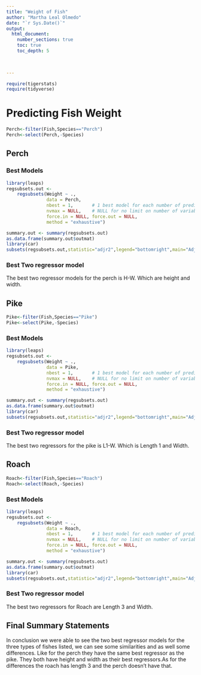 ```yaml
---
title: "Weight of Fish"
author: "Martha Leal Olmedo"
date: "`r Sys.Date()`"  
output: 
  html_document:
    number_sections: true
    toc: true
    toc_depth: 5

 
    
---
```



```r
require(tigerstats)
require(tidyverse)
```

# Predicting Fish Weight

```r
Perch<-filter(Fish,Species=="Perch")
Perch<-select(Perch,-Species)
```


## Perch

### Best Models
```r
library(leaps)
regsubsets.out <-
    regsubsets(Weight ~ .,
               data = Perch,
               nbest = 1,       # 1 best model for each number of predictors
               nvmax = NULL,    # NULL for no limit on number of variables
               force.in = NULL, force.out = NULL,
               method = "exhaustive")

summary.out <- summary(regsubsets.out)
as.data.frame(summary.out$outmat)
library(car)
subsets(regsubsets.out,statistic="adjr2",legend="bottomright",main="Adjusted R^2")
```

### Best Two regressor model

The best two regressor models for the perch is H-W. Which are height and width.

## Pike
```r
Pike<-filter(Fish,Species=="Pike")
Pike<-select(Pike,-Species)
```


### Best Models
```r
library(leaps)
regsubsets.out <-
    regsubsets(Weight ~ .,
               data = Pike,
               nbest = 1,       # 1 best model for each number of predictors
               nvmax = NULL,    # NULL for no limit on number of variables
               force.in = NULL, force.out = NULL,
               method = "exhaustive")

summary.out <- summary(regsubsets.out)
as.data.frame(summary.out$outmat)
library(car)
subsets(regsubsets.out,statistic="adjr2",legend="bottomright",main="Adjusted R^2")
```

### Best Two regressor model

The best two regressors for the pike is L1-W. Which is Length 1 and Width.

## Roach

```r
Roach<-filter(Fish,Species=="Roach")
Roach<-select(Roach,-Species)
```

### Best Models
```r
library(leaps)
regsubsets.out <-
    regsubsets(Weight ~ .,
               data = Roach,
               nbest = 1,       # 1 best model for each number of predictors
               nvmax = NULL,    # NULL for no limit on number of variables
               force.in = NULL, force.out = NULL,
               method = "exhaustive")

summary.out <- summary(regsubsets.out)
as.data.frame(summary.out$outmat)
library(car)
subsets(regsubsets.out,statistic="adjr2",legend="bottomright",main="Adjusted R^2")
```

### Best Two regressor model

The best two regressors for Roach are Length 3 and Width.

## Final Summary Statements

In conclusion we were able to see the two best regressor models for the three types of fishes listed, we can see some similarities and as well some differences. Like for the perch they have the same best regressor as the pike. They both have height and width as their best regressors.As for the differences the roach has length 3 and the perch doesn't have that.

